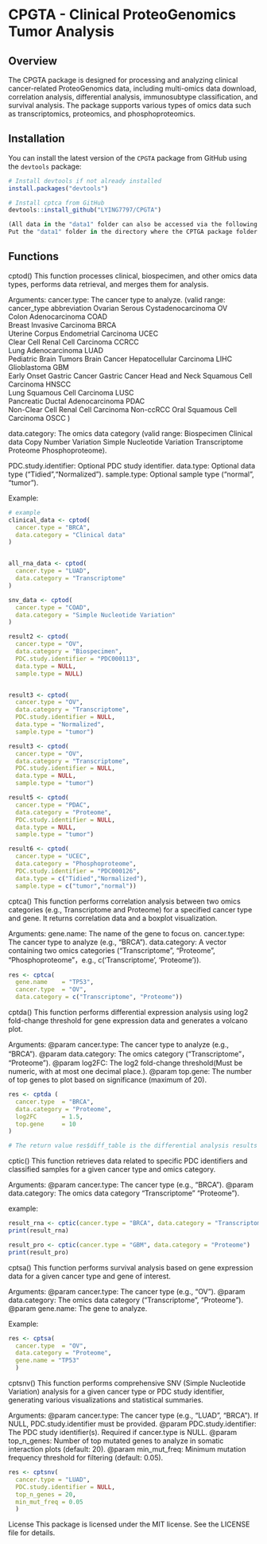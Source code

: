 
# CPGTA - Clinical ProteoGenomics Tumor Analysis
## Overview

The CPGTA package is designed for processing and analyzing clinical cancer-related ProteoGenomics data, including multi-omics data download, correlation analysis, differential analysis, immunosubtype classification, and survival analysis. The package supports various types of omics data such as transcriptomics, proteomics, and phosphoproteomics.


## Installation

You can install the latest version of the `CPGTA` package from GitHub using the `devtools` package:

```r
# Install devtools if not already installed
install.packages("devtools")

# Install cptca from GitHub
devtools::install_github("LYING7797/CPGTA")

(All data in the "data1" folder can also be accessed via the following link: https://drive.google.com/drive/folders/1Yr_msBFVwu26F4MwGBgbAu0255vb02Eq?usp=drive_link.
Put the "data1" folder in the directory where the CPTGA package folder is located)
```


## Functions

cptod()
This function processes clinical, biospecimen, and other omics data types, performs data retrieval, and merges them for analysis.

Arguments:
cancer.type: The cancer type to analyze.
(valid range: 
cancer_type                              abbreviation
Ovarian Serous Cystadenocarcinoma        OV        
Colon Adenocarcinoma                     COAD      
Breast Invasive Carcinoma                BRCA      
Uterine Corpus Endometrial Carcinoma     UCEC      
Clear Cell Renal Cell Carcinoma          CCRCC     
Lung Adenocarcinoma                      LUAD      
Pediatric Brain Tumors                   Brain Cancer
Hepatocellular Carcinoma                 LIHC      
Glioblastoma                             GBM       
Early Onset Gastric Cancer               Gastric Cancer
Head and Neck Squamous Cell Carcinoma    HNSCC     
Lung Squamous Cell Carcinoma             LUSC      
Pancreatic Ductal Adenocarcinoma         PDAC      
Non-Clear Cell Renal Cell Carcinoma      Non-ccRCC 
Oral Squamous Cell Carcinoma             OSCC )
 
data.category: The omics data category 
(valid range:
Biospecimen
Clinical data
Copy Number Variation
Simple Nucleotide Variation
Transcriptome
Proteome
Phosphoproteome).

PDC.study.identifier: Optional PDC study identifier.
data.type: Optional data type ("Tidied","Normalized").
sample.type: Optional sample type ("normal", "tumor").

Example:
```r
# example
clinical_data <- cptod(
  cancer.type = "BRCA",
  data.category = "Clinical data"
)


all_rna_data <- cptod(
  cancer.type = "LUAD",
  data.category = "Transcriptome"
)

snv_data <- cptod(
  cancer.type = "COAD",  
  data.category = "Simple Nucleotide Variation"
)

result2 <- cptod(
  cancer.type = "OV",
  data.category = "Biospecimen",
  PDC.study.identifier = "PDC000113",
  data.type = NULL,
  sample.type = NULL)


result3 <- cptod(
  cancer.type = "OV",
  data.category = "Transcriptome",
  PDC.study.identifier = NULL,
  data.type = "Normalized",
  sample.type = "tumor")

result3 <- cptod(
  cancer.type = "OV",
  data.category = "Transcriptome",
  PDC.study.identifier = NULL,
  data.type = NULL,
  sample.type = "tumor")

result5 <- cptod(
  cancer.type = "PDAC",
  data.category = "Proteome",
  PDC.study.identifier = NULL,
  data.type = NULL,
  sample.type = "tumor")

result6 <- cptod(
  cancer.type = "UCEC",
  data.category = "Phosphoproteome",
  PDC.study.identifier = "PDC000126",
  data.type = c("Tidied","Normalized"),
  sample.type = c("tumor","normal"))

```


cptca()
This function performs correlation analysis between two omics categories (e.g., Transcriptome and Proteome) for a specified cancer type and gene. It returns correlation data and a boxplot visualization.

Arguments:
gene.name: The name of the gene to focus on.
cancer.type: The cancer type to analyze (e.g., "BRCA").
data.category: A vector containing two omics categories ("Transcriptome", "Proteome", "Phosphoproteome"，e.g., c('Transcriptome', 'Proteome')).

```r
res <- cptca(
  gene.name    = "TP53",
  cancer.type  = "OV",
  data.category = c("Transcriptome", "Proteome"))
```

cptda()
This function performs differential expression analysis using log2 fold-change threshold for gene expression data and generates a volcano plot.

Arguments:
@param cancer.type: The cancer type to analyze (e.g., "BRCA").
@param data.category: The omics category ("Transcriptome"， "Proteome").
@param log2FC: The log2 fold-change threshold(Must be numeric, with at most one decimal place.).
@param top.gene: The number of top genes to plot based on significance (maximum of 20).

```r

res <- cptda (
  cancer.type  = "BRCA",
  data.category = "Proteome",
  log2FC       = 1.5,  
  top.gene     = 10    
)

# The return value res$diff_table is the differential analysis results table (gene, log2FC, p.value, negLog10P, diff), and res$volcano_plot is a ggplot2 object that can be saved or edited further.

```

cptic()
This function retrieves data related to specific PDC identifiers and classified samples for a given cancer type and omics category.

Arguments:
@param cancer.type: The cancer type (e.g., "BRCA").
@param data.category: The omics data category  "Transcriptome" "Proteome").

example:
```r
result_rna <- cptic(cancer.type = "BRCA", data.category = "Transcriptome")
print(result_rna)

result_pro <- cptic(cancer.type = "GBM", data.category = "Proteome")
print(result_pro)

```


cptsa()
This function performs survival analysis based on gene expression data for a given cancer type and gene of interest.

Arguments:
@param cancer.type: The cancer type (e.g., "OV").
@param data.category: The omics data category ("Transcriptome", "Proteome").
@param gene.name: The gene to analyze.

Example:
```r
res <- cptsa(
  cancer.type  = "OV",
  data.category = "Proteome",
  gene.name = "TP53"
  )
```

cptsnv()
This function performs comprehensive SNV (Simple Nucleotide Variation) analysis for a given cancer type or PDC study identifier, generating various visualizations and statistical summaries.

Arguments:
@param cancer.type: The cancer type (e.g., "LUAD", "BRCA"). If NULL, PDC.study.identifier must be provided.
@param PDC.study.identifier: The PDC study identifier(s). Required if cancer.type is NULL.
@param top_n_genes: Number of top mutated genes to analyze in somatic interaction plots (default: 20).
@param min_mut_freq: Minimum mutation frequency threshold for filtering (default: 0.05).

```r
res <- cptsnv(
  cancer.type = "LUAD",
  PDC.study.identifier = NULL,
  top_n_genes = 20,
  min_mut_freq = 0.05
  )
```




License
This package is licensed under the MIT license. See the LICENSE file for details.

